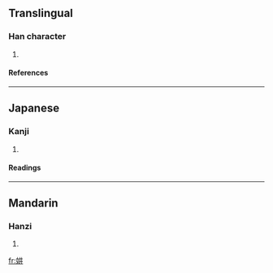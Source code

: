 ==Translingual==
===Han character===
{{Han char|rn=38|rad=女|as=04|sn=7|four=|canj=女廿廿 (VTT), X女廿廿 (XVTT)}}
# {{defn|Han|sort=女04}}
====References====
{{Han ref|kx=0256.080|dkj=06074|dj=0520.070|hdz=21029.080|uh=598C|ud=22924}}
----
==Japanese==
===Kanji===
{{ja-kanji|grade=|rs=女04}}
# {{defn|Japanese}} 
====Readings====
{{ja-readings|on=[[せい]] (sei), [[じょう]] (jō)|kun=[[しずか]] (shizuka), [[いさぎよい]] (isagiyoi)}}
----
==Mandarin==
===Hanzi===
{{cmn-hanzi|pin=[[jìng]] ([[jing4]])|wg=ching<sup>4</sup>}}
# {{defn|Mandarin}}

[[fr:妌]]